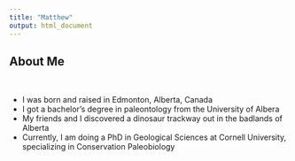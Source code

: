 ```yaml
---
title: "Matthew"
output: html_document
---
```


## About Me

<br>

* I was born and raised in Edmonton, Alberta, Canada
* I got a bachelor's degree in paleontology from the University of Albera
* My friends and I discovered a dinosaur trackway out in the badlands of Alberta
* Currently, I am doing a PhD in Geological Sciences at Cornell University, specializing in Conservation Paleobiology


